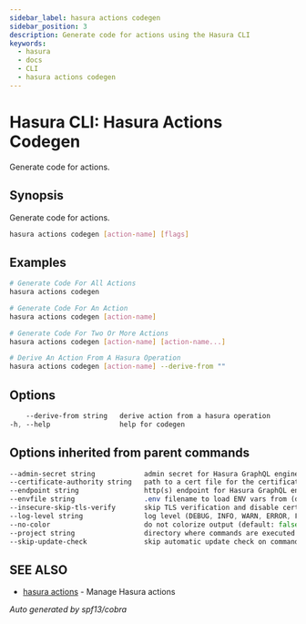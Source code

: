 ```yaml
---
sidebar_label: hasura actions codegen
sidebar_position: 3
description: Generate code for actions using the Hasura CLI
keywords:
  - hasura
  - docs
  - CLI
  - hasura actions codegen
---
```


# Hasura CLI: Hasura Actions Codegen

Generate code for actions.

## Synopsis

Generate code for actions.

```bash
hasura actions codegen [action-name] [flags]
```

## Examples

```bash
# Generate Code For All Actions
hasura actions codegen

# Generate Code For An Action
hasura actions codegen [action-name]

# Generate Code For Two Or More Actions
hasura actions codegen [action-name] [action-name...]

# Derive An Action From A Hasura Operation
hasura actions codegen [action-name] --derive-from ""
```

## Options

```sass
    --derive-from string   derive action from a hasura operation
-h, --help                 help for codegen
```

## Options inherited from parent commands

```sass
--admin-secret string            admin secret for Hasura GraphQL engine (env "HASURA_GRAPHQL_ADMIN_SECRET")
--certificate-authority string   path to a cert file for the certificate authority (env "HASURA_GRAPHQL_CERTIFICATE_AUTHORITY")
--endpoint string                http(s) endpoint for Hasura GraphQL engine (env "HASURA_GRAPHQL_ENDPOINT")
--envfile string                 .env filename to load ENV vars from (default ".env")
--insecure-skip-tls-verify       skip TLS verification and disable cert checking (default: false) (env "HASURA_GRAPHQL_INSECURE_SKIP_TLS_VERIFY")
--log-level string               log level (DEBUG, INFO, WARN, ERROR, FATAL) (default "INFO")
--no-color                       do not colorize output (default: false)
--project string                 directory where commands are executed (default: current dir)
--skip-update-check              skip automatic update check on command execution
```

## SEE ALSO

* [hasura actions](/hasura-cli/commands/hasura_actions.mdx)	 - Manage Hasura actions

_Auto generated by spf13/cobra_
